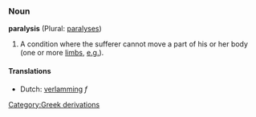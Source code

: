===Noun===
'''paralysis''' (Plural: [[paralyses]])

#A condition where the sufferer cannot move a part of his or her body (one or more [[limb]]s, [[e.g.]]).

====Translations====
*Dutch: [[verlamming]] ''f''
[[Category:Greek derivations]]